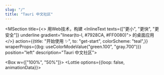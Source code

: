 ```yaml
---
slug: "/"
title: "Tauri 中文社区"
---
```



<MSection title={<>
    <Text>用Web技术，</Text>构建
    <InlineText texts={["更小", "更快", "更安全"]} underline gradient="linear(to-l, #7928CA, #FF0080)"></InlineText>
    的桌面应用</>} action={{title: "开始使用 ✨", to: "get-start", colorScheme: "teal",}}
    wraperProps={{bg: useColorModeValue("green.100", "gray.700")}}
    position="left" description="Tauri 中文社区">

<Box w={["100%", "50%"]}>
    <Lottie options={{loop: false, animationData}}></Lottie>
</Box>

</MSection>